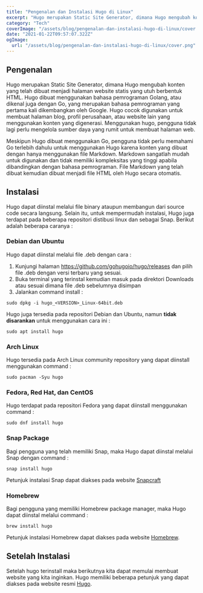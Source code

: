 ```yaml
---
title: "Pengenalan dan Instalasi Hugo di Linux"
excerpt: "Hugo merupakan Static Site Generator, dimana Hugo mengubah konten yang telah dibuat menjadi halaman website statis yang utuh berbentuk HTML"
category: "Tech"
coverImage: "/assets/blog/pengenalan-dan-instalasi-hugo-di-linux/cover.png"
date: "2021-01-22T09:57:07.322Z"
ogImage:
  url: "/assets/blog/pengenalan-dan-instalasi-hugo-di-linux/cover.png"
---
```


## Pengenalan

Hugo merupakan Static Site Generator, dimana Hugo mengubah konten yang telah dibuat menjadi halaman website statis yang utuh berbentuk HTML. Hugo dibuat menggunakan bahasa pemrograman Golang, atau dikenal juga dengan Go, yang merupakan bahasa pemrograman yang pertama kali dikembangkan oleh Google. Hugo cocok digunakan untuk membuat halaman blog, profil perusahaan, atau website lain yang menggunakan konten yang digenerasi. Menggunakan hugo, pengguna tidak lagi perlu mengelola sumber daya yang rumit untuk membuat halaman web.

Meskipun Hugo dibuat menggunakan Go, pengguna tidak perlu memahami Go terlebih dahulu untuk menggunakan Hugo karena konten yang dibuat dengan hanya menggunakan file Markdown. Markdown sangatlah mudah untuk digunakan dan tidak memiliki kompleksitas yang tinggi apabila dibandingkan dengan bahasa pemrograman. File Markdown yang telah dibuat kemudian dibuat menjadi file HTML oleh Hugo secara otomatis.

## Instalasi

Hugo dapat diinstal melalui file binary ataupun membangun dari source code secara langsung. Selain itu, untuk mempermudah instalasi, Hugo juga terdapat pada beberapa repositori distibusi linux dan sebagai Snap. Berikut adalah beberapa caranya :

### Debian dan Ubuntu

Hugo dapat diinstal melalui file .deb dengan cara :

1.  Kunjungi halaman https://github.com/gohugoio/hugo/releases dan pilih file .deb dengan versi terbaru yang sesuai.
2.  Buka terminal yang terinstal kemudian masuk pada direktori Downloads atau sesuai dimana file .deb sebelumnya disimpan
3.  Jalankan command install :

```
sudo dpkg -i hugo_<VERSION>_Linux-64bit.deb
```

Hugo juga tersedia pada repositori Debian dan Ubuntu, namun **tidak disarankan** untuk menggunakan cara ini :

```
sudo apt install hugo
```

### Arch Linux

Hugo tersedia pada Arch Linux community repository yang dapat diinstall menggunakan command :

```
sudo pacman -Syu hugo
```

### Fedora, Red Hat, dan CentOS

Hugo terdapat pada repositori Fedora yang dapat diinstall menggunakan command :

```
sudo dnf install hugo
```

### Snap Package

Bagi pengguna yang telah memiliki Snap, maka Hugo dapat diinstal melalui Snap dengan command :

```
snap install hugo
```

Petunjuk instalasi Snap dapat diakses pada website [Snapcraft](https://snapcraft.io/docs/installing-snapd)

### Homebrew

Bagi pengguna yang memiliki Homebrew package manager, maka Hugo dapat diinstal melalui command :

```
brew install hugo
```

Petunjuk instalasi Homebrew dapat diakses pada website [Homebrew](https://docs.brew.sh/Homebrew-on-Linux).

## Setelah Instalasi

Setelah hugo terinstall maka berikutnya kita dapat memulai membuat website yang kita inginkan. Hugo memiliki beberapa petunjuk yang dapat diakses pada website resmi [Hugo](https://gohugo.io/getting-started/quick-start/).
